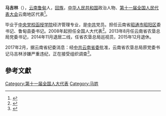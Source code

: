 '''马吉林'''（{{bd|1957年||}}），[[云南省|云南]][[鲁甸县|鲁甸]]人，[[回族|回族]]，[[中华人民共和国|中华人民共和国]]政治人物、[[第十一届全国人民代表大会|第十一届全国人民代表大会]]云南地区代表<ref>{{cite web|author=新华网|title=第十一届全国人大代表|url=http://news.xinhuanet.com/ziliao/2008-03/03/content_7708230.htm?node=36628|publisher=新华网|accessdate=2014-01-07|archive-date=2014-01-10|archive-url=https://web.archive.org/web/20140110211415/http://news.xinhuanet.com/ziliao/2008-03/03/content_7708230.htm?node=36628|dead-url=no}}</ref>。

毕业于[[中央党校函授学院|中央党校函授学院]]经济管理专业，是[[中共|中共]]党员。担任云南省[[昭通市|昭通市]][[昭阳区|昭阳区]]委书记、鲁甸县委书记。2008年起担任全国人大代表<ref>{{cite news|title=全国人大代表信息-马吉林|url= http://210.82.31.1:8084/delegate/viewDelegate.action?dbid=112335|accessdate=2013-04-05|newspaper=全国人大网|archive-url=https://web.archive.org/web/20140523225836/http://www.npc.gov.cn/delegate/viewDelegate.action?dbid=112335|archive-date=2014-05-23|dead-url=yes}}</ref>。2013年8月任云南省农垦总局党委书记，2014年11月退居二线，任省农垦总局巡视员，2015年12月退休。

2017年2月，据云南省纪委消息：经[[中国共产党云南省委员会|中共云南省委]]批准，云南省农垦总局原党委书记马吉林涉嫌严重违纪，正在接受组织调查<ref>{{Cite web|url=http://www.ccdi.gov.cn/jlsc/sggb/jlsc_sggb/201702/t20170219_94160.html|title=云南省农垦总局原党委书记马吉林接受组织调查|accessdate=2017-02-21|author=|date=2017-02-19|work=|publisher=中央纪委监察部网站}}</ref>。

==參考文獻==
{{reflist}}
{{中共十八大到十九大期间的反腐败工作}}
[[Category:第十一届全国人大代表|Category:第十一届全国人大代表]]
[[Category:马姓|Category:马姓]]